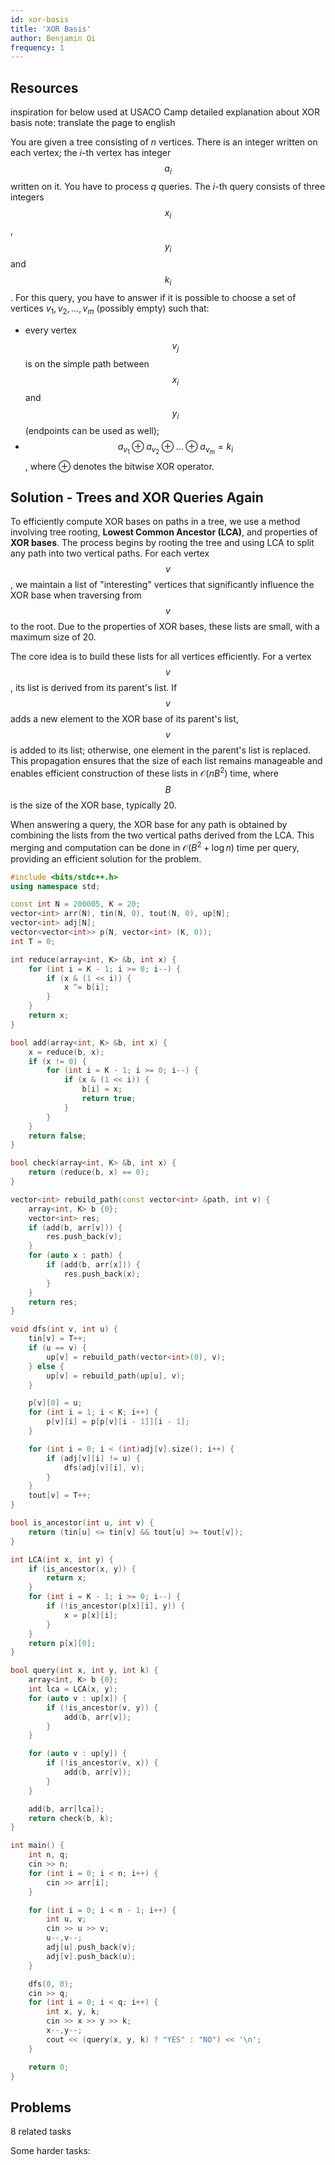 ```yaml
---
id: xor-basis
title: 'XOR Basis'
author: Benjamin Qi
frequency: 1
---
```


## Resources

<Resources>
	<Resource
		source="CF"
		url="https://codeforces.com/blog/entry/68953"
		title="DrSwad - Technique for Some XOR Related Problems"
		starred
	>
		inspiration for below
	</Resource>
	<Resource
		source="Benq"
		url="https://drive.google.com/drive/folders/1Ll8EuA3p64JLmzImfQu5qiWvc6_QTa0E?usp=sharing"
		title="XOR Presentation"
		starred
	>
		used at USACO Camp
	</Resource>
	<Resource
		source="hackmd"
		url="https://hackmd.io/@minhnguyent546/BJKcH_2ti#XOR-BASIS"
		title="Minh Thien Nguyen - XOR BASIS"
		starred
	>
		detailed explanation about XOR basis note: translate the page to english
	</Resource>
</Resources>

<FocusProblem problem="xorqueries" />

You are given a tree consisting of $n$ vertices. There is an integer written on each vertex; the $i$-th vertex has integer $$a_i$$ written on it. You have to process $q$ queries. The $i$-th query consists of three integers $$x_i$$, $$y_i$$ and $$k_i$$. For this query, you have to answer if it is possible to choose a set of vertices $v_1,v_2,…,v_m$ (possibly empty) such that:
- every vertex $$v_j$$ is on the simple path between $$x_i$$ and $$y_i$$ (endpoints can be used as well);
- $$a_{v_1} \oplus a_{v_2} \oplus \dots \oplus a_{v_m} = k_i$$, where $\oplus$ denotes the bitwise XOR operator.

## Solution - Trees and XOR Queries Again

<!-- [Official Tutorial](https://codeforces.com/blog/entry/122951) -->

To efficiently compute XOR bases on paths in a tree, we use a method involving tree rooting, **Lowest Common Ancestor (LCA)**, and properties of **XOR bases**. The process begins by rooting the tree and using LCA to split any path into two vertical paths. For each vertex $$v$$, we maintain a list of "interesting" vertices that significantly influence the XOR base when traversing from $$v$$ to the root. Due to the properties of XOR bases, these lists are small, with a maximum size of 20.

The core idea is to build these lists for all vertices efficiently. For a vertex $$v$$, its list is derived from its parent's list. If $$v$$ adds a new element to the XOR base of its parent's list, $$v$$ is added to its list; otherwise, one element in the parent's list is replaced. This propagation ensures that the size of each list remains manageable and enables efficient construction of these lists in $\mathcal{O}(nB^2)$ time, where $$B$$ is the size of the XOR base, typically 20.

When answering a query, the XOR base for any path is obtained by combining the lists from the two vertical paths derived from the LCA. This merging and computation can be done in $\mathcal{O}(B^2 + \log n)$ time per query, providing an efficient solution for the problem.

<LanguageSection>

<CPPSection>

```cpp
#include <bits/stdc++.h>
using namespace std;

const int N = 200005, K = 20;
vector<int> arr(N), tin(N, 0), tout(N, 0), up[N];
vector<int> adj[N];
vector<vector<int>> p(N, vector<int> (K, 0));
int T = 0;

int reduce(array<int, K> &b, int x) {
    for (int i = K - 1; i >= 0; i--) {
        if (x & (1 << i)) {
            x ^= b[i];
        }
    }
    return x;
}

bool add(array<int, K> &b, int x) {
    x = reduce(b, x);
    if (x != 0) {
        for (int i = K - 1; i >= 0; i--) {
            if (x & (1 << i)) {
                b[i] = x;
                return true;
            }
        }
    }
    return false;
}

bool check(array<int, K> &b, int x) {
    return (reduce(b, x) == 0);
}

vector<int> rebuild_path(const vector<int> &path, int v) {
    array<int, K> b {0};
    vector<int> res;
    if (add(b, arr[v])) {
        res.push_back(v);
    }
    for (auto x : path) {
        if (add(b, arr[x])) {
            res.push_back(x);
        }
    }
    return res;
}

void dfs(int v, int u) {
    tin[v] = T++;
    if (u == v) {
        up[v] = rebuild_path(vector<int>(0), v);
    } else {
        up[v] = rebuild_path(up[u], v);
    }

    p[v][0] = u;
    for (int i = 1; i < K; i++) {
        p[v][i] = p[p[v][i - 1]][i - 1];
    }

    for (int i = 0; i < (int)adj[v].size(); i++) {
        if (adj[v][i] != u) {
            dfs(adj[v][i], v);
        }
    }
    tout[v] = T++;
}

bool is_ancestor(int u, int v) {
    return (tin[u] <= tin[v] && tout[u] >= tout[v]);
}

int LCA(int x, int y) {
    if (is_ancestor(x, y)) {
        return x;
    }
    for (int i = K - 1; i >= 0; i--) {
        if (!is_ancestor(p[x][i], y)) {
            x = p[x][i];
        }
    }
    return p[x][0];
}

bool query(int x, int y, int k) {
    array<int, K> b {0};
    int lca = LCA(x, y);
    for (auto v : up[x]) {
        if (!is_ancestor(v, y)) {
            add(b, arr[v]);
        }
    } 

    for (auto v : up[y]) {
        if (!is_ancestor(v, x)) {
            add(b, arr[v]);
        }
    }

    add(b, arr[lca]);
    return check(b, k);
}

int main() {
    int n, q;
    cin >> n;
    for (int i = 0; i < n; i++) {
        cin >> arr[i];
    }

    for (int i = 0; i < n - 1; i++) {
        int u, v;
        cin >> u >> v;
        u--,v--;
        adj[u].push_back(v);
        adj[v].push_back(u);
    }

    dfs(0, 0);
    cin >> q;
    for (int i = 0; i < q; i++) {
        int x, y, k;
        cin >> x >> y >> k;
        x--,y--;
        cout << (query(x, y, k) ? "YES" : "NO") << '\n';
    }

    return 0;
}
```

</CPPSection>

</LanguageSection>

## Problems

<Resources>
	<Resource
		source="Benq"
		title="XOR Problemset"
		url="https://www.hackerrank.com/contests/xor-lab/challenges"
		starred
	>
		8 related tasks
	</Resource>
</Resources>

Some harder tasks:

<Problems problems="general" />
